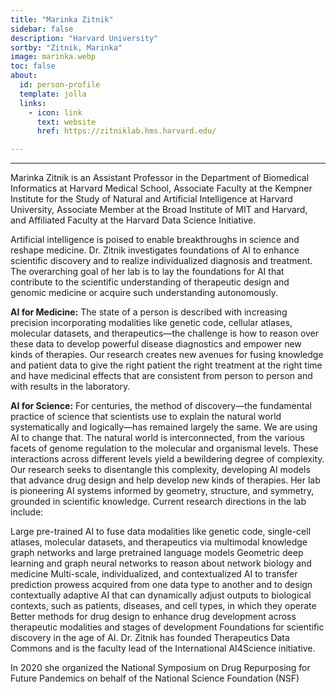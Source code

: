 ```yaml
---
title: "Marinka Zitnik"
sidebar: false
description: "Harvard University"
sortby: "Zitnik, Marinka"
image: marinka.webp
toc: false
about:
  id: person-profile
  template: jolla
  links:
    - icon: link
      text: website
      href: https://zitniklab.hms.harvard.edu/

---
```

---

:::{#person-profile}
:::



Marinka Zitnik is an Assistant Professor in the Department of Biomedical Informatics at Harvard Medical School, Associate Faculty at the Kempner Institute for the Study of Natural and Artificial Intelligence at Harvard University, Associate Member at the Broad Institute of MIT and Harvard, and Affiliated Faculty at the Harvard Data Science Initiative. 

Artificial intelligence is poised to enable breakthroughs in science and reshape medicine. Dr. Zitnik investigates foundations of AI to enhance scientific discovery and to realize individualized diagnosis and treatment. The overarching goal of her lab is to lay the foundations for AI that contribute to the scientific understanding of therapeutic design and genomic medicine or acquire such understanding autonomously.

**AI for Medicine:** The state of a person is described with increasing precision incorporating modalities like genetic code, cellular atlases, molecular datasets, and therapeutics—the challenge is how to reason over these data to develop powerful disease diagnostics and empower new kinds of therapies. Our research creates new avenues for fusing knowledge and patient data to give the right patient the right treatment at the right time and have medicinal effects that are consistent from person to person and with results in the laboratory.

**AI for Science:** For centuries, the method of discovery—the fundamental practice of science that scientists use to explain the natural world systematically and logically—has remained largely the same. We are using AI to change that. The natural world is interconnected, from the various facets of genome regulation to the molecular and organismal levels. These interactions across different levels yield a bewildering degree of complexity. Our research seeks to disentangle this complexity, developing AI models that advance drug design and help develop new kinds of therapies.
Her lab is pioneering AI systems informed by geometry, structure, and symmetry, grounded in scientific knowledge. Current research directions in the lab include: 

Large pre-trained AI to fuse data modalities like genetic code, single-cell atlases, molecular datasets, and therapeutics via multimodal knowledge graph networks and large pretrained language models
Geometric deep learning and graph neural networks to reason about network biology and medicine
Multi-scale, individualized, and contextualized AI to transfer prediction prowess acquired from one data type to another and to design contextually adaptive AI that can dynamically adjust outputs to biological contexts, such as patients, diseases, and cell types, in which they operate
Better methods for drug design to enhance drug development across therapeutic modalities and stages of development
Foundations for scientific discovery in the age of AI.
Dr. Zitnik has founded Therapeutics Data Commons and is the faculty lead of the International AI4Science initiative.

In 2020 she organized the National Symposium on Drug Repurposing for Future Pandemics on behalf of the National Science Foundation (NSF)